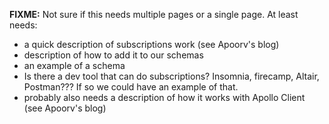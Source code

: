 **FIXME:** Not sure if this needs multiple pages or a single page.  At least needs:

* a quick description of subscriptions work (see Apoorv's blog)
* description of how to add it to our schemas
* an example of a schema
* Is there a dev tool that can do subscriptions? Insomnia, firecamp, Altair, Postman??? If so we could have an  example of that.
* probably also needs a description of how it works with Apollo Client (see Apoorv's blog)